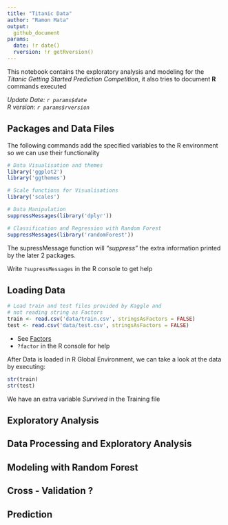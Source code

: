 ```yaml
---
title: "Titanic Data"
author: "Ramon Mata"
output:
  github_document
params:
  date: !r date()
  rversion: !r getRversion()
---
```


This notebook contains the exploratory analysis and modeling for the *Titanic Getting Started Prediction Competition*, it also tries to document **R** commands executed

*Update Date: `r params$date`*  <br>
*R version: `r params$rversion`*  

## Packages and Data Files
The following commands add the specified variables to the R environment so we can use their functionality
```r
# Data Visualisation and themes
library('ggplot2')
library('ggthemes')

# Scale functions for Visualisations
library('scales')

# Data Manipulation
suppressMessages(library('dplyr'))

# Classification and Regression with Random Forest
suppressMessages(library('randomForest'))

```
The supressMessage function will *"suppress"* the extra information printed by the later 2 packages.

Write `?supressMessages` in the R console to get help

## Loading Data
```r
# Load train and test files provided by Kaggle and
# not reading string as Factors
train <- read.csv('data/train.csv', stringsAsFactors = FALSE)
test <- read.csv('data/test.csv', stringsAsFactors = FALSE)
```

- See [Factors](https://stat.ethz.ch/R-manual/R-devel/library/base/html/factor.html)
- `?factor` in the R console for help

After Data is loaded in R Global Environment, we can take a look at the data by executing:
```r
str(train)
str(test)
```

We have an extra variable *Survived* in the Training file


## Exploratory Analysis

## Data Processing and Exploratory Analysis

## Modeling with Random Forest

## Cross - Validation ?

## Prediction

